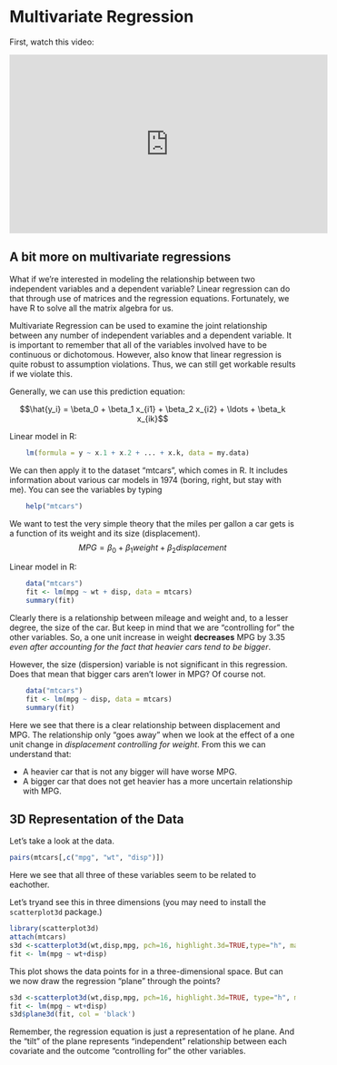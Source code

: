 # Multivariate Regression

First, watch this video:

<iframe width="560" height="315" src="https://www.youtube.com/embed/q1RD5ECsSB0" frameborder="0" allowfullscreen></iframe>


## A bit more on multivariate regressions

What if we’re interested in modeling the relationship between two independent variables and a dependent variable? Linear regression can do that through use of matrices and the regression equations. Fortunately, we have R to solve all the matrix algebra for us.

Multivariate Regression can be used to examine the joint relationship between any number of independent variables and a dependent variable. It is important to remember that all of the variables involved have to be continuous or dichotomous. However, also know that linear regression is quite robust to assumption violations. Thus, we can still get workable results if we violate this.

Generally, we can use this prediction equation:
	
$$\hat{y_i} = \beta_0 + \beta_1 x_{i1} + \beta_2 x_{i2} + \ldots + \beta_k x_{ik}$$

Linear model in R:

```r
	lm(formula = y ~ x.1 + x.2 + ... + x.k, data = my.data)
```

We can then apply it to the dataset "mtcars", which comes in R. It includes information about various car models in 1974 (boring, right, but stay with me). You can see the variables by typing

```r
	help("mtcars")
```


We want to test the very simple theory that the miles per gallon a car gets is a function of its weight and its size (displacement).  
$$MPG = \beta_0 + \beta_1 weight + \beta_2 displacement$$

Linear model in R:

```r
	data("mtcars")
	fit <- lm(mpg ~ wt + disp, data = mtcars)
	summary(fit)
```

Clearly there is a relationship between mileage and weight and, to a lesser degree, the size of the car.  But keep in mind that we are "controlling for" the other variables.  So, a one unit increase in weight **decreases** MPG by 3.35 *even after accounting for the fact that heavier cars tend to be bigger*.

However, the size (dispersion) variable is not significant in this regression.  Does that mean that bigger cars aren't lower in MPG?  Of course not.


```r
	data("mtcars")
	fit <- lm(mpg ~ disp, data = mtcars)
	summary(fit)
```

Here we see that there is a clear relationship between displacement and MPG.  The relationship only "goes away" when we look at the effect of a one unit change in *displacement controlling for weight*. From this we can understand that:

- A heavier car that is not any bigger will have worse MPG.
- A bigger car that does not get heavier has a more uncertain relationship with MPG. 




## 3D Representation of the Data

Let's take a look at the data.

```r
pairs(mtcars[,c("mpg", "wt", "disp")])
```

Here we see that all three of these variables seem to be related to eachother.

Let's tryand see this in three dimensions (you may need to install the <code>scatterplot3d</code> package.)


```r
library(scatterplot3d)
attach(mtcars)
s3d <-scatterplot3d(wt,disp,mpg, pch=16, highlight.3d=TRUE,type="h", main="3D Scatterplot")
fit <- lm(mpg ~ wt+disp)
```


This plot shows the data points for in a three-dimensional space.  But can we now draw the regression "plane" through the points?

```r
s3d <-scatterplot3d(wt,disp,mpg, pch=16, highlight.3d=TRUE, type="h", main="3D Scatterplot")
fit <- lm(mpg ~ wt+disp) 
s3d$plane3d(fit, col = 'black')
```

Remember, the regression equation is just a representation of he plane.  And the "tilt" of the plane represents "independent" relationship between each covariate and the outcome "controlling for" the other variables.
